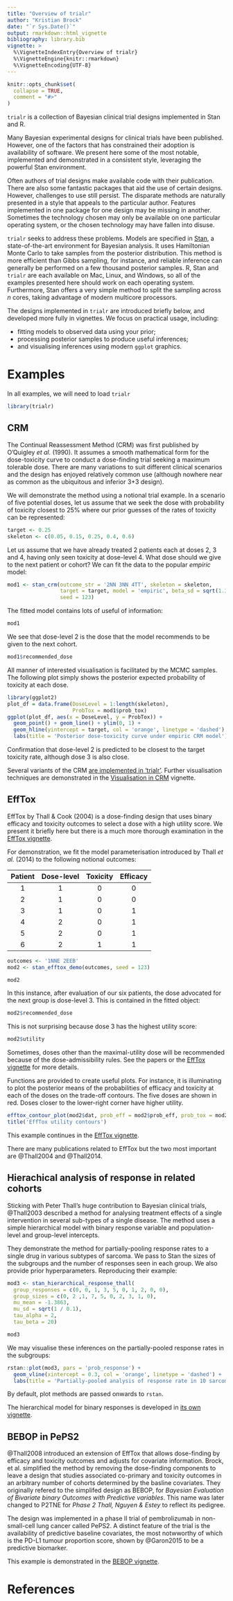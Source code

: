 ```yaml
---
title: "Overview of trialr"
author: "Kristian Brock"
date: "`r Sys.Date()`"
output: rmarkdown::html_vignette
bibliography: library.bib
vignette: >
  %\VignetteIndexEntry{Overview of trialr}
  %\VignetteEngine{knitr::rmarkdown}
  %\VignetteEncoding{UTF-8}
---
```


```r
knitr::opts_chunk$set(
  collapse = TRUE,
  comment = "#>"
)
```

`trialr` is a collection of Bayesian clinical trial designs implemented in Stan and R.

Many Bayesian experimental designs for clinical trials have been published.
However, one of the factors that has constrained their adoption is availability of software.
We present here some of the most notable, implemented and demonstrated in a consistent style, leveraging the powerful Stan environment.

Often authors of trial designs make available code with their publication.
There are also some fantastic packages that aid the use of certain designs.
However, challenges to use still persist.
The disparate methods are naturally presented in a style that appeals to the particular author.
Features implemented in one package for one design may be missing in another.
Sometimes the technology chosen may only be available on one particular operating system, or the chosen technology may have fallen into disuse.

`trialr` seeks to address these problems.
Models are specified in [Stan](http://mc-stan.org/), a state-of-the-art environment for Bayesian analysis.
It uses Hamiltonian Monte Carlo to take samples from the posterior distribution.
This method is more efficient than Gibbs sampling, for instance, and reliable inference can generally be performed on a few thousand posterior samples.
R, Stan and `trialr` are each available on Mac, Linux, and Windows, so all of the examples presented here should work on each operating system.
Furthermore, Stan offers a very simple method to split the sampling across _n_ cores, taking advantage of modern multicore processors.

The designs implemented in `trialr` are introduced briefly below, and developed more fully in vignettes.
We focus on practical usage, including:

- fitting models to observed data using your prior;
- processing posterior samples to produce useful inferences;
- and visualising inferences using modern `ggplot` graphics.

# Examples
In all examples, we will need to load `trialr`

```r
library(trialr)
```

## CRM
The Continual Reassessment Method (CRM) was first published by O'Quigley _et al._ (1990).
It assumes a smooth mathematical form for the dose-toxicity curve to conduct a dose-finding trial seeking a maximum tolerable dose.
There are many variations to suit different clinical scenarios and the design has enjoyed relatively common use (although nowhere near as common as the ubiquitous and inferior 3+3 design).

We will demonstrate the method using a notional trial example.
In a scenario of five potential doses, let us assume that we seek the dose with probability of toxicity closest to 25% where our prior guesses of the rates of toxicity can be represented:

```r
target <- 0.25
skeleton <- c(0.05, 0.15, 0.25, 0.4, 0.6)
```

Let us assume that we have already treated 2 patients each at doses 2, 3 and 4, having only seen toxicity at dose-level 4.
What dose should we give to the next patient or cohort?
We can fit the data to the popular _empiric_ model:

```r
mod1 <- stan_crm(outcome_str = '2NN 3NN 4TT', skeleton = skeleton, 
                 target = target, model = 'empiric', beta_sd = sqrt(1.34), 
                 seed = 123)
```

The fitted model contains lots of useful of information:
```r
mod1
```

We see that dose-level 2 is the dose that the model recommends to be given to the next cohort.
```r
mod1$recommended_dose
```

All manner of interested visualisation is facilitated by the MCMC samples.
The following plot simply shows the posterior expected probability of toxicity at each dose.
```r
library(ggplot2)
plot_df = data.frame(DoseLevel = 1:length(skeleton),
                     ProbTox = mod1$prob_tox)
ggplot(plot_df, aes(x = DoseLevel, y = ProbTox)) +
  geom_point() + geom_line() + ylim(0, 1) + 
  geom_hline(yintercept = target, col = 'orange', linetype = 'dashed') +
  labs(title = 'Posterior dose-toxicity curve under empiric CRM model')
```
Confirmation that dose-level 2 is predicted to be closest to the target toxicity rate, although dose 3 is also close.

Several variants of the CRM [are implemented in 'trialr'](https://brockk.github.io/trialr/articles/CRM.html).
Further visualisation techniques are demonstrated in the [Visualisation in CRM](https://brockk.github.io/trialr/articles/CRM-visualisation.html) vignette.



## EffTox
EffTox by Thall & Cook (2004) is a dose-finding design that uses binary efficacy and toxicity outcomes to select a dose with a high utility score. 
We present it briefly here but there is a much more thorough examination in the [EffTox vignette](https://brockk.github.io/trialr/articles/EffTox.html).

For demonstration, we fit the model parameterisation introduced by Thall _et al._ (2014) to the following notional outcomes:

| Patient | Dose-level | Toxicity | Efficacy |
|:-------:|:----------:|:--------:|:--------:|
|    1    |      1     |     0    |     0    |
|    2    |      1     |     0    |     0    |
|    3    |      1     |     0    |     1    |
|    4    |      2     |     0    |     1    |
|    5    |      2     |     0    |     1    |
|    6    |      2     |     1    |     1    |

```r
outcomes <- '1NNE 2EEB'
mod2 <- stan_efftox_demo(outcomes, seed = 123)
```

```r
mod2
```

In this instance, after evaluation of our six patients, the dose advocated for the next group is dose-level 3.
This is contained in the fitted object:

```r
mod2$recommended_dose
```

This is not surprising because dose 3 has the highest utility score:

```r
mod2$utility
```

Sometimes, doses other than the maximal-utility dose will be recommended because of the dose-admissibility rules. 
See the papers or the [EffTox vignette](https://brockk.github.io/trialr/articles/EffTox.html) for more details. 

Functions are provided to create useful plots. 
For instance, it is illuminating to plot the posterior means of the probabilities of efficacy and toxicity at each of the doses on the trade-off contours.
The five doses are shown in red. Doses closer to the lower-right corner have higher utility. 

```r
efftox_contour_plot(mod2$dat, prob_eff = mod2$prob_eff, prob_tox = mod2$prob_tox)
title('EffTox utility contours')
```

This example continues in the [EffTox vignette](https://brockk.github.io/trialr/articles/EffTox.html).

There are many publications related to EffTox but the two most important are @Thall2004 and @Thall2014.



## Hierachical analysis of response in related cohorts
Sticking with Peter Thall's huge contribution to Bayesian clinical trials, @Thall2003 described a method for analysing treatment effects of a single intervention in several sub-types of a single disease.
The method uses a simple hierarchical model with binary response variable and population-level and group-level intercepts.

They demonstrate the method for partially-pooling response rates to a single drug in various subtypes of sarcoma.
We pass to Stan the sizes of the subgroups and the number of responses seen in each group.
We also provide prior hyperparameters.
Reproducing their example:

```r
mod3 <- stan_hierarchical_response_thall(
  group_responses = c(0, 0, 1, 3, 5, 0, 1, 2, 0, 0), 
  group_sizes = c(0, 2 ,1, 7, 5, 0, 2, 3, 1, 0), 
  mu_mean = -1.3863,
  mu_sd = sqrt(1 / 0.1),
  tau_alpha = 2,
  tau_beta = 20)
```

```r
mod3
```

We may visualise these inferences on the partially-pooled response rates in the subgroups:
```r
rstan::plot(mod3, pars = 'prob_response') + 
  geom_vline(xintercept = 0.3, col = 'orange', linetype = 'dashed') +
  labs(title = 'Partially-pooled analysis of response rate in 10 sarcoma subtypes')
```
By default, plot methods are passed onwards to `rstan`.

The hierarchical model for binary responses is developed in [its own vignette](https://brockk.github.io/trialr/articles/HierarchicalBayesianResponse.html).

## BEBOP in PePS2
@Thall2008 introduced an extension of EffTox that allows dose-finding by efficacy and toxicity outcomes and adjusts for covariate information.
Brock, et al. simplified the method by removing the dose-finding components to leave a design that studies associated co-primary and toxicity outcomes in an arbitrary number of cohorts determined by the basline covariates.
They originally refered to the simplifed design as BEBOP, for _Bayesian Evaluation of Bivariate binary Outcomes with Predictive variables_.
This name was later changed to P2TNE for _Phase 2 Thall, Nguyen & Estey_ to reflect its pedigree.

The design was implemented in a phase II trial of pembrolizumab in non-small-cell lung cancer called PePS2.
A distinct feature of the trial is the availability of predictive baseline covariates, the most notwworthy of which is the PD-L1 tumour proportion score, shown by @Garon2015 to be a predictive biomarker.

This example is demonstrated in the [BEBOP vignette](https://brockk.github.io/trialr/articles/BEBOP.html).



# References

